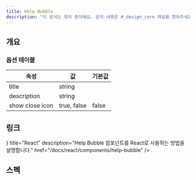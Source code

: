 ```yaml
---
title: Help Bubble
description: "이 문서는 정리 중이에요. 문의 내용은 #_design_core 채널을 찾아주세요."
---
```


## 개요

### 옵션 테이블

| 속성            | 값          | 기본값 |
| --------------- | ----------- | ------ |
| title           | string      |        |
| description     | string      |        |
| show close icon | true, false | false  |

## 링크

<Cards>
  <Card
    icon={<AtomIcon />}
    title="React"
    description="Help Bubble 컴포넌트를 React로 사용하는 방법을 설명합니다."
    href="/docs/react/components/help-bubble"
  />
</Cards>

## 스펙

<ComponentSpecBlock id="help-bubble" />
